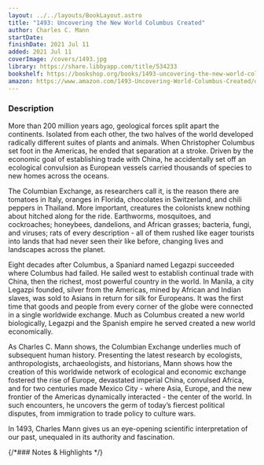 ```yaml
---
layout: ../../layouts/BookLayout.astro
title: "1493: Uncovering the New World Columbus Created"
author: Charles C. Mann
startDate:
finishDate: 2021 Jul 11
added: 2021 Jul 11
coverImage: /covers/1493.jpg
library: https://share.libbyapp.com/title/534233
bookshelf: https://bookshop.org/books/1493-uncovering-the-new-world-columbus-created/9780307278241
amazon: https://www.amazon.com/1493-Uncovering-World-Columbus-Created/dp/0307278247/
---
```


<ReadingTime
  startDate  = {frontmatter.startDate}
  finishDate = {frontmatter.finishDate}
/>

### Description
More than 200 million years ago, geological forces split apart the continents. Isolated from each other, the two halves of the world developed radically different suites of plants and animals. When Christopher Columbus set foot in the Americas, he ended that separation at a stroke. Driven by the economic goal of establishing trade with China, he accidentally set off an ecological convulsion as European vessels carried thousands of species to new homes across the oceans.

The Columbian Exchange, as researchers call it, is the reason there are tomatoes in Italy, oranges in Florida, chocolates in Switzerland, and chili peppers in Thailand. More important, creatures the colonists knew nothing about hitched along for the ride. Earthworms, mosquitoes, and cockroaches; honeybees, dandelions, and African grasses; bacteria, fungi, and viruses; rats of every description - all of them rushed like eager tourists into lands that had never seen their like before, changing lives and landscapes across the planet.

Eight decades after Columbus, a Spaniard named Legazpi succeeded where Columbus had failed. He sailed west to establish continual trade with China, then the richest, most powerful country in the world. In Manila, a city Legazpi founded, silver from the Americas, mined by African and Indian slaves, was sold to Asians in return for silk for Europeans. It was the first time that goods and people from every corner of the globe were connected in a single worldwide exchange. Much as Columbus created a new world biologically, Legazpi and the Spanish empire he served created a new world economically.

As Charles C. Mann shows, the Columbian Exchange underlies much of subsequent human history. Presenting the latest research by ecologists, anthropologists, archaeologists, and historians, Mann shows how the creation of this worldwide network of ecological and economic exchange fostered the rise of Europe, devastated imperial China, convulsed Africa, and for two centuries made Mexico City - where Asia, Europe, and the new frontier of the Americas dynamically interacted - the center of the world. In such encounters, he uncovers the germ of today’s fiercest political disputes, from immigration to trade policy to culture wars.

In 1493, Charles Mann gives us an eye-opening scientific interpretation of our past, unequaled in its authority and fascination.

{/*### Notes & Highlights */}

<BuyBook
  library   = {frontmatter.library}
  bookshelf = {frontmatter.bookshelf}
  amazon    = {frontmatter.amazon}
/>
